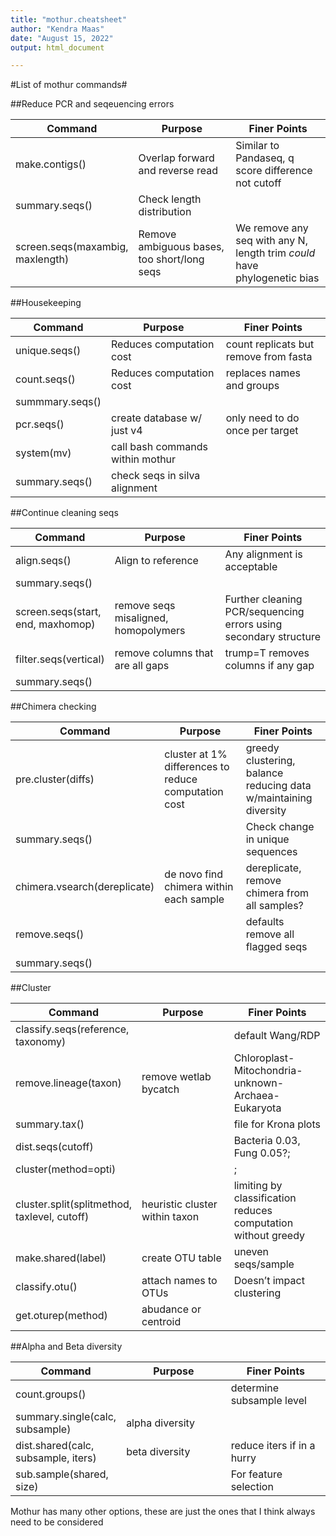 ```yaml
---
title: "mothur.cheatsheet"
author: "Kendra Maas"
date: "August 15, 2022"
output: html_document

---
```

#List of mothur commands#

##Reduce PCR and seqeuencing errors

Command | Purpose | Finer Points  
---------------|----------------------|--------------------
make.contigs() | Overlap forward and reverse read | Similar to Pandaseq, q score difference not cutoff
summary.seqs() | Check length distribution  |  
screen.seqs(maxambig, maxlength) | Remove ambiguous bases, too short/long seqs | We remove any seq with any N, length trim *could* have phylogenetic bias  

##Housekeeping

Command | Purpose | Finer Points  
---------------|----------------------|--------------------
unique.seqs() | Reduces computation cost | count replicats but remove from fasta  
count.seqs() | Reduces computation cost | replaces names and groups  
summmary.seqs() |  |  
pcr.seqs() | create database w/ just v4 | only need to do once per target
system(mv) | call bash commands within mothur |  
summary.seqs() | check seqs in silva alignment |  

##Continue cleaning seqs

Command | Purpose | Finer Points  
---------------|----------------------|--------------------
align.seqs() | Align to reference | Any alignment is acceptable  
summary.seqs() |  |    
screen.seqs(start, end, maxhomop) | remove seqs misaligned, homopolymers | Further cleaning PCR/sequencing errors using secondary structure  
filter.seqs(vertical) | remove columns that are all gaps | trump=T removes columns if any gap  
summary.seqs() |  |  

##Chimera checking

Command | Purpose | Finer Points  
---------------|----------------------|--------------------
pre.cluster(diffs) | cluster at 1% differences to reduce computation cost | greedy clustering, balance reducing data w/maintaining diversity  
summary.seqs() |  | Check change in unique sequences
chimera.vsearch(dereplicate) | de novo find chimera within each sample | dereplicate, remove chimera from all samples?  
remove.seqs() | | defaults remove all flagged seqs  
summary.seqs() | |  

##Cluster

Command | Purpose | Finer Points  
---------------|----------------------|--------------------
classify.seqs(reference, taxonomy) | | default Wang/RDP  
remove.lineage(taxon) | remove wetlab bycatch | Chloroplast-Mitochondria-unknown-Archaea-Eukaryota  
summary.tax() | | file for Krona plots  
dist.seqs(cutoff) |   | Bacteria 0.03, Fung 0.05?;
cluster(method=opti) | | ;
cluster.split(splitmethod, taxlevel, cutoff) | heuristic cluster within taxon | limiting by classification reduces computation without greedy  
make.shared(label) | create OTU table | uneven seqs/sample  
classify.otu() | attach names to OTUs | Doesn't impact clustering  
get.oturep(method) | abudance or centroid |  

##Alpha and Beta diversity

Command | Purpose | Finer Points  
---------------|----------------------|--------------------
count.groups() | | determine subsample level  
summary.single(calc, subsample)| alpha diversity |   
dist.shared(calc, subsample, iters) | beta diversity | reduce iters if in a hurry  
sub.sample(shared, size) | | For feature selection  


Mothur has many other options, these are just the ones that I think always need to be considered